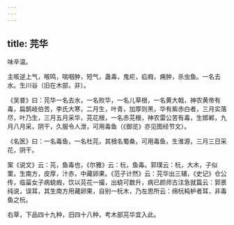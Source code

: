 ```yaml
---
---
---
```

title: 芫华
---



味辛温。

主咳逆上气，喉鸣，喘咽肿，短气，蛊毒，鬼疟，疝瘕，痈肿，杀虫鱼。一名去水。生川谷（旧在木部，非）。

《吴普》曰：芫华一名去水，一名败华，一名儿草根，一名黄大戟，神农黄帝有毒，扁鹊岐伯苦，李氏大寒，二月生，叶青，加厚则黑，华有紫赤白者，三月实落尽，叶乃生，三月五月采华，芫花根，一名赤芫根，神农雷公苦有毒，生邯郸，九月八月采，阴干，久服令人泄，可用毒鱼（《御览》亦见图经节文）。

《名医》曰：一名毒鱼，一名杜芫，其根名蜀桑，可用毒鱼，生淮源，三月三日采花，阴干。

案《说文》云：芫，鱼毒也，《尔雅》云：杬，鱼毒。郭璞云：杬，大木，子似栗，生南方，皮厚，汁赤，中藏卵果。《范子计然》云：芫华出三辅，《史记》仓公传，临菑女子病蛲瘕，饮以芫花一撮，出蛲可数升，病已颜师古注急就篇云：郭景纯说，误耳，其生南方用藏卵果，自别一杬木，乃左思所云：绵杬杶栌者耳，非毒鱼之杬。

右草，下品四十九种，旧四十八种，考木部芫华宜入此。